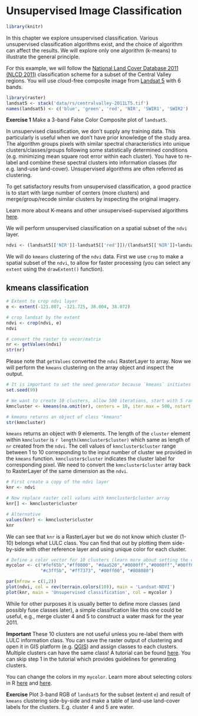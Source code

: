 # Unsupervised Image Classification

```r
library(knitr)
```

In this chapter we explore unsupervised classification. Various unsupervised classification algorithms exist, and the choice of algorithm can affect the results. We will explore only one algorithm (k-means) to illustrate the general principle.

For this example, we will follow the [National Land Cover Database 2011 (NLCD 2011)](https://www.mrlc.gov/nlcd2011.php) classification scheme for a subset of the Central Valley regions. You will use cloud-free composite image from [Landsat 5](https://landsat.gsfc.nasa.gov/landsat-5/) with 6 bands.


```r
library(raster)
landsat5 <- stack('data/rs/centralvalley-2011LT5.tif')
names(landsat5) <- c('blue', 'green', 'red', 'NIR', 'SWIR1', 'SWIR2')
```

**Exercise 1** Make a 3-band False Color Composite plot of `landsat5`.


In unsupervised classification, we don't supply any training data. This particularly is useful when we don't have prior knowledge of the study area. The algorithm groups pixels with similar spectral characteristics into unique clusters/classes/groups following some statistically determined conditions (e.g. minimizing mean square root error within each cluster). You have to re-label and combine these spectral clusters into information classes (for e.g. land-use land-cover). Unsupervised algorithms are often referred as clustering.

To get satisfactory results from unsupervised classification, a good practice is to start with large number of centers (more clusters) and merge/group/recode similar clusters by inspecting the original imagery.

Learn more about K-means and other unsupervised-supervised algorithms [here](http://nptel.ac.in/courses/105108077/module5/lecture19.pdf).

We will perform unsupervised classification on a spatial subset of the `ndvi` layer.

```r
ndvi <- (landsat5[['NIR']]-landsat5[['red']])/(landsat5[['NIR']]+landsat5[['red']])
```

We will do `kmeans` clustering of the `ndvi` data. First we use `crop` to make a spatial subset of the `ndvi`, to allow for faster processing (you can select any `extent` using the `drawExtent()` function).  

## kmeans classification
```r
# Extent to crop ndvi layer
e <- extent(-121.807, -121.725, 38.004, 38.072)

# crop landsat by the extent
ndvi <- crop(ndvi, e)
ndvi

# convert the raster to vecor/matrix
nr <- getValues(ndvi)
str(nr)
```

Please note that `getValues` converted the `ndvi` RasterLayer to array. Now we will perform the `kmeans` clustering on the array object and inspect the output. 

```r
# It is important to set the seed generator because `kmeans` initiates the centers in random locations
set.seed(99)

# We want to create 10 clusters, allow 500 iterations, start with 5 random sets using "Lloyd" method
kmncluster <- kmeans(na.omit(nr), centers = 10, iter.max = 500, nstart = 5, algorithm="Lloyd")

# kmeans returns an object of class "kmeans"
str(kmncluster)
```
`kmeans` returns an object with 9 elements. The length of the `cluster` element within `kmncluster` is `r length(kmncluster$cluster)` which same as length of `nr` created from the `ndvi`. The cell values of `kmncluster$cluster` range between 1 to 10 corresponding to the input number of cluster we provided in the `kmeans` function. `kmncluster$cluster` indicates the cluster label for corresponding pixel. We need to convert the `kmncluster$cluster` array back to RasterLayer of the same dimension as the `ndvi`.

```r
# First create a copy of the ndvi layer 
knr <- ndvi

# Now replace raster cell values with kmncluster$cluster array
knr[] <- kmncluster$cluster

# Alternative
values(knr) <- kmncluster$cluster
knr
```

We can see that `knr` is a RasterLayer but we do not know which cluster (1-10) belongs what LULC class. You can find that out by plotting them side-by-side with other reference layer and using unique color for each cluster.

```r

# Define a color vector for 10 clusters (learn more about setting the color later)
mycolor <- c("#fef65b","#ff0000", "#daa520","#0000ff","#0000ff","#00ff00","#cbbeb5",
             "#c3ff5b", "#ff7373", "#00ff00", "#808080")

par(mfrow = c(1,2))
plot(ndvi, col = rev(terrain.colors(10)), main = 'Landsat-NDVI')
plot(knr, main = 'Unsupervised classification', col = mycolor )
```

While for other purposes it is usually better to define more classes (and possibly fuse classes later), a simple classification like this one could be useful, e.g., merge cluster 4 and 5 to construct a water mask for the year 2011.

**Important** These 10 clusters are not useful unless you re-label them with LULC information class. You can save the raster output of clustering and open it in GIS platform (e.g. [QGIS](https://qgis.org/en/site/about/index.html)) and assign classes to each clusters. Multiple clusters can have the same class! A tutorial can be found [here](http://wiki.awf.forst.uni-goettingen.de/wiki/index.php/Unsupervised_classification_(Tutorial)). You can skip step 1 in the tutorial which provides guidelines for generating clusters.

You can change the colors in my `mycolor`. Learn more about selecting colors in R [here](http://www.melissaclarkson.com/resources/R_guides/documents/colors_Ver2.pdf) and [here](https://www.nceas.ucsb.edu/~frazier/RSpatialGuides/colorPaletteCheatsheet.pdf).

**Exercise** Plot 3-band RGB of `landsat5` for the subset (extent `e`) and result of `kmeans` clustering side-by-side and make a table of land-use land-cover labels for the clusters. E.g. cluster 4 and 5 are water. 

